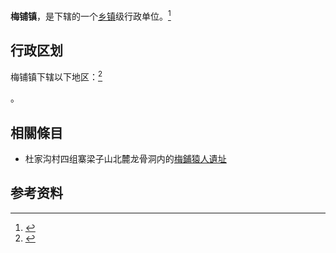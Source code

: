 {{中国乡级行政区|42/03/21/109/000}}

'''梅铺镇'''，是{{PRC admin/fullname|42/03/21/109/000|3}}下辖的一个[[乡镇|乡镇]]级行政单位。<ref>{{PRC admin/ref sgc|{{PRC admin/parent|42/03/21/109/000}}}}</ref>

== 行政区划 ==

梅铺镇下辖以下地区：<ref>{{PRC admin/ref sgc|42/03/21/109/000}}</ref>

{{PRC admin/children|42/03/21/109/000}}。

== 相關條目 ==
* 杜家沟村四组寨梁子山北麓龙骨洞内的[[梅鋪猿人遺址|梅鋪猿人遺址]]

== 参考资料 ==

{{reflist}}

{{行政区划小作品}}
{{PRC admin/navcat|42/03/21/109/000}}